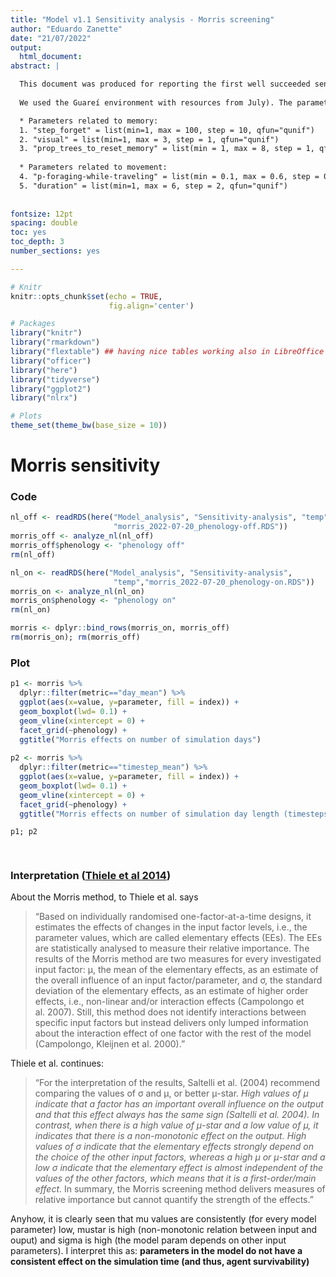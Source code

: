 ```yaml
---
title: "Model v1.1 Sensitivity analysis - Morris screening"
author: "Eduardo Zanette"
date: "21/07/2022"
output:
  html_document:
abstract: |

  This document was produced for reporting the first well succeeded sensitivity analysis of the BLT Model with the nlrx package. The main aim was to see the general effect of each of the five parameters below and check if we could drop an implementation (which we call 'phenology'). For this, we ran the model with the same parameters with phenology "on" and "off". However, we only used the mertrics "day" and "timestep" for the Morris sensitiviy. This will make one analysis possible though: which parameter of those 5 below resulted in more agent inviability, as shorter simulation runs represent the agents dying.
  
  We used the Guareí environment with resources from July). The parameters varied were (and can be checked on the "Model_v1.1_2022-07-14d.R" file in Sensitivity-Analysis folder):

  * Parameters related to memory:
  1. "step_forget" = list(min=1, max = 100, step = 10, qfun="qunif")
  2. "visual" = list(min=1, max = 3, step = 1, qfun="qunif")
  3. "prop_trees_to_reset_memory" = list(min = 1, max = 8, step = 1, qfun="qunif")
                              
  * Parameters related to movement:
  4. "p-foraging-while-traveling" = list(min = 0.1, max = 0.6, step = 0.1, qfun="qunif")
  5. "duration" = list(min=1, max = 6, step = 2, qfun="qunif")
   
   
fontsize: 12pt
spacing: double
toc: yes
toc_depth: 3
number_sections: yes

---
```



```r
# Knitr
knitr::opts_chunk$set(echo = TRUE,
                      fig.align='center')

# Packages
library("knitr")
library("rmarkdown")
library("flextable") ## having nice tables working also in LibreOffice
library("officer")
library("here")
library("tidyverse")
library("ggplot2")
library("nlrx")

# Plots
theme_set(theme_bw(base_size = 10))

```

# Morris sensitivity

### Code
```r
nl_off <- readRDS(here("Model_analysis", "Sensitivity-analysis", "temp",
                       "morris_2022-07-20_phenology-off.RDS"))
morris_off <- analyze_nl(nl_off)
morris_off$phenology <- "phenology off"
rm(nl_off)  

nl_on <- readRDS(here("Model_analysis", "Sensitivity-analysis",
                       "temp","morris_2022-07-20_phenology-on.RDS"))
morris_on <- analyze_nl(nl_on)
morris_on$phenology <- "phenology on"
rm(nl_on)  

morris <- dplyr::bind_rows(morris_on, morris_off)
rm(morris_on); rm(morris_off)
```

\newpage

### Plot

```r
p1 <- morris %>% 
  dplyr::filter(metric=="day_mean") %>% 
  ggplot(aes(x=value, y=parameter, fill = index)) +
  geom_boxplot(lwd= 0.1) +
  geom_vline(xintercept = 0) +
  facet_grid(~phenology) +
  ggtitle("Morris effects on number of simulation days")
  
p2 <- morris %>% 
  dplyr::filter(metric=="timestep_mean") %>% 
  ggplot(aes(x=value, y=parameter, fill = index)) +
  geom_boxplot(lwd= 0.1) +
  geom_vline(xintercept = 0) +
  facet_grid(~phenology) +
  ggtitle("Morris effects on number of simulation day length (timesteps)")

p1; p2

  
```


### Interpretation ([Thiele et al 2014](https://www.jasss.org/17/3/11.html))

About the Morris method, to Thiele et al. says\

> "Based on individually randomised one-factor-at-a-time designs, it estimates the effects of changes in the input factor levels, i.e., the parameter values, which are called elementary effects (EEs). The EEs are statistically analysed to measure their relative importance. The results of the Morris method are two measures for every investigated input factor: μ, the mean of the elementary effects, as an estimate of the overall influence of an input factor/parameter, and σ, the standard deviation of the elementary effects, as an estimate of higher order effects, i.e., non-linear and/or interaction effects (Campolongo et al. 2007). Still, this method does not identify interactions between specific input factors but instead delivers only lumped information about the interaction effect of one factor with the rest of the model (Campolongo, Kleijnen et al. 2000)."


Thiele et al. continues:\

> "For the interpretation of the results, Saltelli et al. (2004) recommend comparing the values of σ and μ, or better μ-star. *High values of μ indicate that a factor has an important overall influence on the output and that this effect always has the same sign (Saltelli et al. 2004). In contrast, when there is a high value of μ-star and a low value of μ, it indicates that there is a non-monotonic effect on the output. High values of σ indicate that the elementary effects strongly depend on the choice of the other input factors, whereas a high μ or μ-star and a low σ indicate that the elementary effect is almost independent of the values of the other factors, which means that it is a first-order/main effect*. In summary, the Morris screening method delivers measures of relative importance but cannot quantify the strength of the effects."


Anyhow, it is clearly seen that mu values are consistently (for every model parameter) low, mustar is high (non-monotonic relation between input and ouput) and sigma is high (the model param depends on other input parameters). I interpret this as: **parameters in the model do not have a consistent effect on the simulation time (and thus, agent survivability)**


